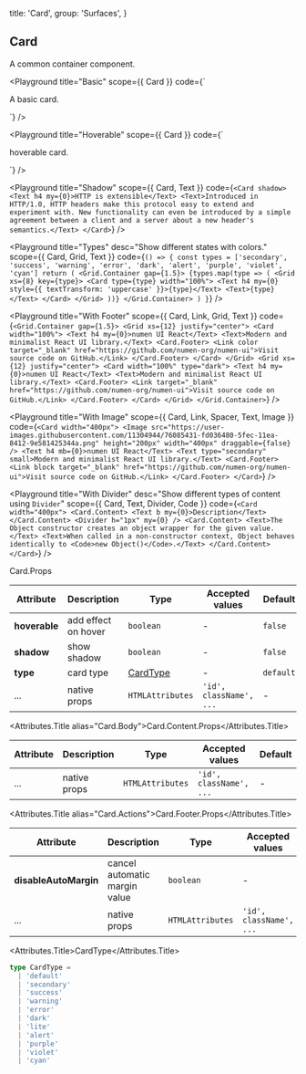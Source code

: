 
  title: 'Card',
  group: 'Surfaces',
}

## Card

A common container component.

<Playground
  title="Basic"
  scope={{ Card }}
  code={`
<Card>
  <p>A basic card.</p>
</Card>
`}
/>

<Playground
  title="Hoverable"
  scope={{ Card }}
  code={`
<Card hoverable>
  <p>hoverable card.</p>
</Card>
`}
/>

<Playground
  title="Shadow"
  scope={{ Card, Text }}
  code={`
<Card shadow>
  <Text h4 my={0}>HTTP is extensible</Text>
  <Text>Introduced in HTTP/1.0, HTTP headers make this protocol easy to extend and experiment with. New functionality can even be introduced by a simple agreement between a client and a server about a new header's semantics.</Text>
</Card>
`}
/>

<Playground
  title="Types"
  desc="Show different states with colors."
  scope={{ Card, Grid, Text }}
  code={`
() => {
  const types = ['secondary', 'success', 'warning', 'error', 'dark', 'alert', 'purple', 'violet', 'cyan']
  return (
    <Grid.Container gap={1.5}>
      {types.map(type => (
        <Grid xs={8} key={type}>
          <Card type={type} width="100%">
            <Text h4 my={0} style={{ textTransform: 'uppercase' }}>{type}</Text>
            <Text>{type}</Text>
          </Card>
        </Grid>
      ))}
    </Grid.Container>
  )
}
`}
/>

<Playground
  title="With Footer"
  scope={{ Card, Link, Grid, Text }}
  code={`
<Grid.Container gap={1.5}>
  <Grid xs={12} justify="center">
    <Card width="100%">
      <Text h4 my={0}>numen UI React</Text>
      <Text>Modern and minimalist React UI library.</Text>
      <Card.Footer>
        <Link color target="_blank" href="https://github.com/numen-org/numen-ui">Visit source code on GitHub.</Link>
      </Card.Footer>
    </Card>
  </Grid>
  <Grid xs={12} justify="center">
    <Card width="100%" type="dark">
      <Text h4 my={0}>numen UI React</Text>
      <Text>Modern and minimalist React UI library.</Text>
      <Card.Footer>
        <Link target="_blank" href="https://github.com/numen-org/numen-ui">Visit source code on GitHub.</Link>
      </Card.Footer>
    </Card>
  </Grid>
</Grid.Container>
`}
/>

<Playground
  title="With Image"
  scope={{ Card, Link, Spacer, Text, Image }}
  code={`
<Card width="400px">
  <Image src="https://user-images.githubusercontent.com/11304944/76085431-fd036480-5fec-11ea-8412-9e581425344a.png"
   height="200px" width="400px" draggable={false} />
  <Text h4 mb={0}>numen UI React</Text>
  <Text type="secondary" small>Modern and minimalist React UI library.</Text>
  <Card.Footer>
    <Link block target="_blank" href="https://github.com/numen-org/numen-ui">Visit source code on GitHub.</Link>
  </Card.Footer>
</Card>
`}
/>

<Playground
  title="With Divider"
  desc="Show different types of content using `Divider`"
  scope={{ Card, Text, Divider, Code }}
  code={`
<Card width="400px">
  <Card.Content>
    <Text b my={0}>Description</Text>
  </Card.Content>
  <Divider h="1px" my={0} />
  <Card.Content>
    <Text>The Object constructor creates an object wrapper for the given value.</Text>
    <Text>When called in a non-constructor context, Object behaves identically to <Code>new Object()</Code>.</Text>
  </Card.Content>
</Card>
`}
/>

<Attributes edit="/pages/en-us/components/card.mdx">
<Attributes.Title>Card.Props</Attributes.Title>

| Attribute     | Description         | Type                  | Accepted values         | Default   |
| ------------- | ------------------- | --------------------- | ----------------------- | --------- |
| **hoverable** | add effect on hover | `boolean`             | -                       | `false`   |
| **shadow**    | show shadow         | `boolean`             | -                       | `false`   |
| **type**      | card type           | [CardType](#cardtype) | -                       | `default` |
| ...           | native props        | `HTMLAttributes`      | `'id', className', ...` | -         |

<Attributes.Title alias="Card.Body">Card.Content.Props</Attributes.Title>

| Attribute | Description  | Type             | Accepted values         | Default |
| --------- | ------------ | ---------------- | ----------------------- | ------- |
| ...       | native props | `HTMLAttributes` | `'id', className', ...` | -       |

<Attributes.Title alias="Card.Actions">Card.Footer.Props</Attributes.Title>

| Attribute             | Description                   | Type             | Accepted values         | Default |
| --------------------- | ----------------------------- | ---------------- | ----------------------- | ------- |
| **disableAutoMargin** | cancel automatic margin value | `boolean`        | -                       | `false` |
| ...                   | native props                  | `HTMLAttributes` | `'id', className', ...` | -       |

<Attributes.Title>CardType</Attributes.Title>

```ts
type CardType =
  | 'default'
  | 'secondary'
  | 'success'
  | 'warning'
  | 'error'
  | 'dark'
  | 'lite'
  | 'alert'
  | 'purple'
  | 'violet'
  | 'cyan'
```

</Attributes>

